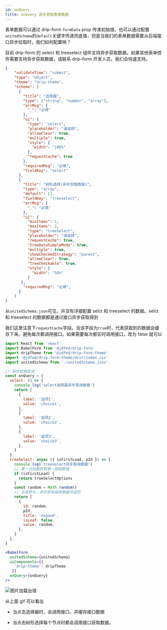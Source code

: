 ```yaml
---
id: onQuery
title: onQuery 异步获取表单数据
---
```




表单数据可以通过 drip-form `formData` prop 传递初始值，也可以通过配置`unitedSchema`的`default`关键字传递兜底值，但是当我们的表单数据需要从后端接口异步拉取时，我们如何配置呐？

目前 drip-form 的 select 和 treeselect 组件支持异步获取数据。如果其他表单控件需要支持异步获取数据，请联系 drip-form 开发人员。我们会快速支持。

```json title="unitedSchema.json"
{
    "validateTime": "submit",
    "type": "object",
    "theme": "drip-theme",
    "schema": [
      {
        "title": "选择器",
        "type": ["string", "number", "array"],
        "errMsg": {
          "_": "必填"
        },
        "ui": {
          "type": "select",
          "placeholder": "请选择",
          "allowClear": true,
          "multiple": true,
          "style": {
            "width": "100%"
          },
          "requestCache": true
        },
        "requiredMsg": "必填",
        "fieldKey": "select"
      },
      {
        "title": "树形选择(异步加载数据)",
        "type": "array",
        "default": [],
        "fieldKey": "treeselect",
        "errMsg": {
          "_": "必填"
        },
        "ui": {
          "minItems": 1,
          "maxItems": 2,
          "type": "treeSelect",
          "placeholder": "请选择",
          "requestCache": true,
          "treeDataSimpleMode": true,
          "multiple": true,
          "showCheckedStrategy": "parent",
          "allowClear": true,
          "treeCheckable": true,
          "style": {
            "width": "50%"
          }
       },
        "requiredMsg": "必填",
      }
    ]
}
```

从`unitedSchema.json`可见，并没有详细配置 selct 和 treeselect 的数据。selct 和 treeselect 的数据都是通过接口异步获取得到

我们这里注意下`requestCache`字段。当该字段为`true`时，代表获取到的数据会缓存下来。避免每次都调用接口。如果需要每次都实时调用接口，改为 false 就可以

```jsx
import React from 'react'
import BabelForm from '@jdfed/drip-form'
import dripTheme from '@jdfed/drip-form-theme'
import '@jdfed/drip-form-theme/dist/index.css'
import unitedSchema from './unitedSchema.json'

// 异步数据查询
const onQuery = {
  select: () => {
    console.log('select选择器异步查询数据')
    return [
      {
        label: '选项1',
        value: 'choice1',
      },
      {
        label: '选项2',
        value: 'choice2',
      },
      {
        label: '选项3',
        value: 'choice3',
      },
    ]
  },
  treeSelect: async ({ isFirstLoad, pId }) => {
    console.log('treeselect异步查询数据')
    // 第一次加载获取第一层级数据
    if (isFirstLoad) {
      return treeSelectOptions
    }
    const random = Math.random()
    // 点击箭头，异步获取级联数据并返回
    return [
      {
        id: random,
        pId,
        title: 'expand',
        isLeaf: false,
        value: random,
      },
    ]
  },
}

<BabelForm
  unitedSchema={unitedSchema}
  uiComponents={{
    'drip-theme': dripTheme
   }}
  onQuery={onQuery}
/>
```

<img src='https://storage.360buyimg.com/imgtools/27bb6cb8de-818864d0-4cf9-11ec-9620-6d9821f0161f.gif' alt="图片加载出错"/>

从上面 gif 可以看出

- 当点击选择器时，会调用接口。并缓存接口数据

- 当点击树形选择每个节点时都会调用接口获取数据。